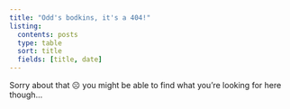 ```yaml
---
title: "Odd's bodkins, it's a 404!"
listing:
  contents: posts
  type: table
  sort: title
  fields: [title, date]
---
```


Sorry about that ☹️ you might be able to find what you're looking for here though...

